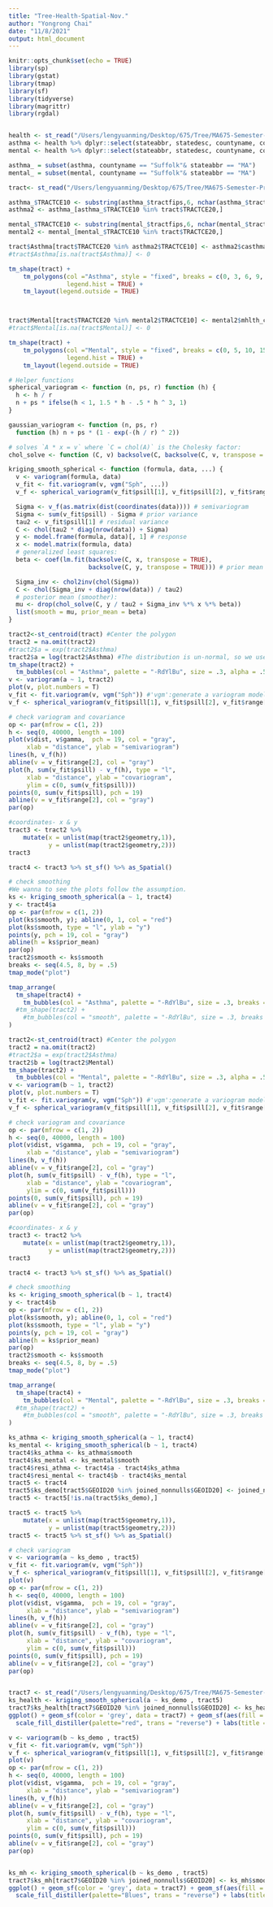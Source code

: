 ```yaml
---
title: "Tree-Health-Spatial-Nov."
author: "Yongrong Chai"
date: "11/8/2021"
output: html_document
---
```


```r
knitr::opts_chunk$set(echo = TRUE)
library(sp) 
library(gstat) 
library(tmap)
library(sf)
library(tidyverse)
library(magrittr)
library(rgdal)
```

```r
```


```r
health <- st_read("/Users/lengyuanming/Desktop/675/Tree/MA675-Semester-Project-Tree-Health/PLACES_ Census Tract Data (GIS Friendly Format), 2020 release 2/geo_export_b5ac0a4d-dfa4-4f23-9f1b-55cfcd5402f2.shp",quiet = TRUE)#censustract <- st_read("/Users/karidachai/Desktop/Fall 2021/MA675/tree/Census2020_Tracts/Census2020_Tracts.shp",quiet = TRUE)
asthma <- health %>% dplyr::select(stateabbr, statedesc, countyname, countyfips, tractfips, geometry, totalpopul, casthma_cr)
mental <- health %>% dplyr::select(stateabbr, statedesc, countyname, countyfips, tractfips, geometry, totalpopul, mhlth_crud)

asthma_ = subset(asthma, countyname == "Suffolk"& stateabbr == "MA")
mental_ = subset(mental, countyname == "Suffolk"& stateabbr == "MA")

tract<- st_read("/Users/lengyuanming/Desktop/675/Tree/MA675-Semester-Project-Tree-Health/PLACES_ Census Tract Data (GIS Friendly Format), 2020 release 2/Census2020_Tracts/Census2020_Tracts.shp",quiet = TRUE)

asthma_$TRACTCE10 <- substring(asthma_$tractfips,6, nchar(asthma_$tractfips))
asthma2 <- asthma_[asthma_$TRACTCE10 %in% tract$TRACTCE20,]

mental_$TRACTCE10 <- substring(mental_$tractfips,6, nchar(mental_$tractfips))
mental2 <- mental_[mental_$TRACTCE10 %in% tract$TRACTCE20,]

tract$Asthma[tract$TRACTCE20 %in% asthma2$TRACTCE10] <- asthma2$casthma_cr [asthma2$TRACTCE10 %in% tract$TRACTCE20]
#tract$Asthma[is.na(tract$Asthma)] <- 0

tm_shape(tract) +
    tm_polygons(col ="Asthma", style = "fixed", breaks = c(0, 3, 6, 9, 12, 15),
                legend.hist = TRUE) +
    tm_layout(legend.outside = TRUE)



tract$Mental[tract$TRACTCE20 %in% mental2$TRACTCE10] <- mental2$mhlth_crud [mental2$TRACTCE10 %in% tract$TRACTCE20]
#tract$Mental[is.na(tract$Mental)] <- 0

tm_shape(tract) +
    tm_polygons(col ="Mental", style = "fixed", breaks = c(0, 5, 10, 15, 20, 25),
                legend.hist = TRUE) +
    tm_layout(legend.outside = TRUE)

```


```r
# Helper functions
spherical_variogram <- function (n, ps, r) function (h) {
  h <- h / r
  n + ps * ifelse(h < 1, 1.5 * h - .5 * h ^ 3, 1)
}

gaussian_variogram <- function (n, ps, r)
  function (h) n + ps * (1 - exp(-(h / r) ^ 2))

# solves `A * x = v` where `C = chol(A)` is the Cholesky factor:
chol_solve <- function (C, v) backsolve(C, backsolve(C, v, transpose = TRUE))

kriging_smooth_spherical <- function (formula, data, ...) {
  v <- variogram(formula, data)
  v_fit <- fit.variogram(v, vgm("Sph", ...))
  v_f <- spherical_variogram(v_fit$psill[1], v_fit$psill[2], v_fit$range[2])

  Sigma <- v_f(as.matrix(dist(coordinates(data)))) # semivariogram
  Sigma <- sum(v_fit$psill) - Sigma # prior variance
  tau2 <- v_fit$psill[1] # residual variance
  C <- chol(tau2 * diag(nrow(data)) + Sigma)
  y <- model.frame(formula, data)[, 1] # response
  x <- model.matrix(formula, data)
  # generalized least squares:
  beta <- coef(lm.fit(backsolve(C, x, transpose = TRUE),
                      backsolve(C, y, transpose = TRUE))) # prior mean

  Sigma_inv <- chol2inv(chol(Sigma))
  C <- chol(Sigma_inv + diag(nrow(data)) / tau2)
  # posterior mean (smoother):
  mu <- drop(chol_solve(C, y / tau2 + Sigma_inv %*% x %*% beta))
  list(smooth = mu, prior_mean = beta)
}

```

```r
tract2<-st_centroid(tract) #Center the polygon
tract2 = na.omit(tract2)
#tract2$a = exp(tract2$Asthma)
tract2$a = log(tract2$Asthma) #The distribution is un-normal, so we use the log transformation here.
tm_shape(tract2) +
  tm_bubbles(col = "Asthma", palette = "-RdYlBu", size = .3, alpha = .5)
v <- variogram(a ~ 1, tract2)
plot(v, plot.numbers = T)
v_fit <- fit.variogram(v, vgm("Sph")) #'vgm':generate a variogram model or add to an existing model.
v_f <- spherical_variogram(v_fit$psill[1], v_fit$psill[2], v_fit$range[2])

# check variogram and covariance
op <- par(mfrow = c(1, 2))
h <- seq(0, 40000, length = 100)
plot(v$dist, v$gamma,  pch = 19, col = "gray",
     xlab = "distance", ylab = "semivariogram")
lines(h, v_f(h))
abline(v = v_fit$range[2], col = "gray")
plot(h, sum(v_fit$psill) - v_f(h), type = "l",
     xlab = "distance", ylab = "covariogram",
     ylim = c(0, sum(v_fit$psill)))
points(0, sum(v_fit$psill), pch = 19)
abline(v = v_fit$range[2], col = "gray")
par(op)

#coordinates- x & y
tract3 <- tract2 %>%
    mutate(x = unlist(map(tract2$geometry,1)),
           y = unlist(map(tract2$geometry,2)))
tract3

tract4 <- tract3 %>% st_sf() %>% as_Spatial()

# check smoothing
#We wanna to see the plots follow the assumption.
ks <- kriging_smooth_spherical(a ~ 1, tract4)
y <- tract4$a
op <- par(mfrow = c(1, 2))
plot(ks$smooth, y); abline(0, 1, col = "red")
plot(ks$smooth, type = "l", ylab = "y")
points(y, pch = 19, col = "gray")
abline(h = ks$prior_mean)
par(op)
tract2$smooth <- ks$smooth
breaks <- seq(4.5, 8, by = .5)
tmap_mode("plot")

tmap_arrange(
  tm_shape(tract4) +
    tm_bubbles(col = "Asthma", palette = "-RdYlBu", size = .3, breaks = breaks)
  #tm_shape(tract2) +
    #tm_bubbles(col = "smooth", palette = "-RdYlBu", size = .3, breaks = breaks)
)

```


```r
tract2<-st_centroid(tract) #Center the polygon
tract2 = na.omit(tract2)
#tract2$a = exp(tract2$Asthma)
tract2$b = log(tract2$Mental)
tm_shape(tract2) +
  tm_bubbles(col = "Mental", palette = "-RdYlBu", size = .3, alpha = .5)
v <- variogram(b ~ 1, tract2)
plot(v, plot.numbers = T)
v_fit <- fit.variogram(v, vgm("Sph")) #'vgm':generate a variogram model or add to an existing model.
v_f <- spherical_variogram(v_fit$psill[1], v_fit$psill[2], v_fit$range[2])

# check variogram and covariance
op <- par(mfrow = c(1, 2))
h <- seq(0, 40000, length = 100)
plot(v$dist, v$gamma,  pch = 19, col = "gray",
     xlab = "distance", ylab = "semivariogram")
lines(h, v_f(h))
abline(v = v_fit$range[2], col = "gray")
plot(h, sum(v_fit$psill) - v_f(h), type = "l",
     xlab = "distance", ylab = "covariogram",
     ylim = c(0, sum(v_fit$psill)))
points(0, sum(v_fit$psill), pch = 19)
abline(v = v_fit$range[2], col = "gray")
par(op)

#coordinates- x & y
tract3 <- tract2 %>%
    mutate(x = unlist(map(tract2$geometry,1)),
           y = unlist(map(tract2$geometry,2)))
tract3

tract4 <- tract3 %>% st_sf() %>% as_Spatial()

# check smoothing
ks <- kriging_smooth_spherical(b ~ 1, tract4)
y <- tract4$b
op <- par(mfrow = c(1, 2))
plot(ks$smooth, y); abline(0, 1, col = "red")
plot(ks$smooth, type = "l", ylab = "y")
points(y, pch = 19, col = "gray")
abline(h = ks$prior_mean)
par(op)
tract2$smooth <- ks$smooth
breaks <- seq(4.5, 8, by = .5)
tmap_mode("plot")

tmap_arrange(
  tm_shape(tract4) +
    tm_bubbles(col = "Mental", palette = "-RdYlBu", size = .3, breaks = breaks)
  #tm_shape(tract2) +
    #tm_bubbles(col = "smooth", palette = "-RdYlBu", size = .3, breaks = breaks)
)
```

```r
ks_athma <- kriging_smooth_spherical(a ~ 1, tract4)
ks_mental <- kriging_smooth_spherical(b ~ 1, tract4)
tract4$ks_athma <- ks_athma$smooth
tract4$ks_mental <- ks_mental$smooth
tract4$resi_athma <- tract4$a - tract4$ks_athma 
tract4$resi_mental <- tract4$b - tract4$ks_mental 
tract5 <- tract4
tract5$ks_demo[tract5$GEOID20 %in% joined_nonnulls$GEOID20] <- joined_nonnulls$median[joined_nonnulls$GEOID20 %in% tract5$GEOID20]
tract5 <- tract5[!is.na(tract5$ks_demo),]

tract5 <- tract5 %>%
    mutate(x = unlist(map(tract5$geometry,1)),
           y = unlist(map(tract5$geometry,2)))
tract5 <- tract5 %>% st_sf() %>% as_Spatial()

# check variogram 
v <- variogram(a ~ ks_demo , tract5)
v_fit <- fit.variogram(v, vgm("Sph"))
v_f <- spherical_variogram(v_fit$psill[1], v_fit$psill[2], v_fit$range[2])
plot(v)
op <- par(mfrow = c(1, 2))
h <- seq(0, 40000, length = 100)
plot(v$dist, v$gamma,  pch = 19, col = "gray",
     xlab = "distance", ylab = "semivariogram")
lines(h, v_f(h))
abline(v = v_fit$range[2], col = "gray")
plot(h, sum(v_fit$psill) - v_f(h), type = "l",
     xlab = "distance", ylab = "covariogram",
     ylim = c(0, sum(v_fit$psill)))
points(0, sum(v_fit$psill), pch = 19)
abline(v = v_fit$range[2], col = "gray")
par(op)


tract7 <- st_read("/Users/lengyuanming/Desktop/675/Tree/MA675-Semester-Project-Tree-Health/matches/matches.shp",quiet = TRUE)
ks_health <- kriging_smooth_spherical(a ~ ks_demo , tract5)
tract7$ks_health[tract7$GEOID20 %in% joined_nonnulls$GEOID20] <- ks_health$smooth[joined_nonnulls$GEOID20 %in% tract7$GEOID20]
ggplot() + geom_sf(color = 'grey', data = tract7) + geom_sf(aes(fill = ks_health), data=na.omit(tract7)) + 
  scale_fill_distiller(palette="red", trans = "reverse") + labs(title = 'asthma')
```

```r
v <- variogram(b ~ ks_demo , tract5)
v_fit <- fit.variogram(v, vgm("Sph"))
v_f <- spherical_variogram(v_fit$psill[1], v_fit$psill[2], v_fit$range[2])
plot(v)
op <- par(mfrow = c(1, 2))
h <- seq(0, 40000, length = 100)
plot(v$dist, v$gamma,  pch = 19, col = "gray",
     xlab = "distance", ylab = "semivariogram")
lines(h, v_f(h))
abline(v = v_fit$range[2], col = "gray")
plot(h, sum(v_fit$psill) - v_f(h), type = "l",
     xlab = "distance", ylab = "covariogram",
     ylim = c(0, sum(v_fit$psill)))
points(0, sum(v_fit$psill), pch = 19)
abline(v = v_fit$range[2], col = "gray")
par(op)


ks_mh <- kriging_smooth_spherical(b ~ ks_demo , tract5)
tract7$ks_mh[tract7$GEOID20 %in% joined_nonnulls$GEOID20] <- ks_mh$smooth[joined_nonnulls$GEOID20 %in% tract7$GEOID20]
ggplot() + geom_sf(color = 'grey', data = tract7) + geom_sf(aes(fill = ks_mh), data=na.omit(tract7)) + 
  scale_fill_distiller(palette="Blues", trans = "reverse") + labs(title = 'mental health')
```

